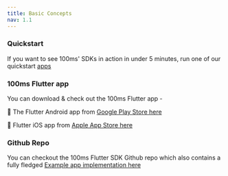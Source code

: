 ---
title: Basic Concepts
nav: 1.1
---

<Content alias="basics" />

### Quickstart

If you want to see 100ms' SDKs in action in under 5 minutes, run one of our quickstart [apps](../guides/quickstart)

### 100ms Flutter app

You can download & check out the 100ms Flutter app - 

🤖 The Flutter Android app from [Google Play Store here](https://play.google.com/store/apps/details?id=live.hms.flutter)

📱 Flutter iOS app from [Apple App Store here](https://apps.apple.com/app/100ms-live/id1576541989)


### Github Repo 
You can checkout the 100ms Flutter SDK Github repo which also contains a fully fledged [Example app implementation here](https://github.com/100mslive/100ms-flutter/) 

